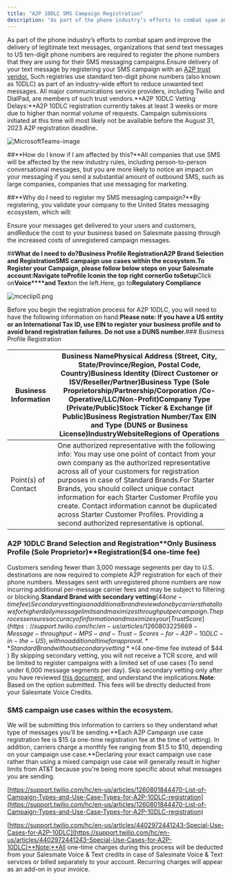 ```yaml
---
title: "A2P 10DLC SMS Campaign Registration"
description: "As part of the phone industry’s efforts to combat spam and improve the delivery of legitimate text messages, organizations that send text messages to"
---
```


As part of the phone industry’s efforts to combat spam and improve the delivery of legitimate text messages, organizations that send text messages to US ten-digit phone numbers are required to register the phone numbers that they are using for their SMS messaging campaigns.Ensure delivery of your text message by registering your SMS campaign with an [A2P trust vendor.](https://www.campaignregistry.com/) Such registries use standard ten-digit phone numbers (also known as 10DLC) as part of an industry-wide effort to reduce unwanted text messages. All major communications service providers, including Twilio and DialPad, are members of such trust vendors.**A2P 10DLC Vetting Delays:**A2P 10DLC registration currently takes at least 3 weeks or more due to higher than normal volume of requests. Campaign submissions initiated at this time will most likely not be available before the August 31, 2023 A2P registration deadline.

![MicrosoftTeams-image](./images/MicrosoftTeams-image-4.png)

##**How do I know if I am affected by this?**All companies that use SMS will be affected by the new industry rules, including person-to-person conversational messages, but you are more likely to notice an impact on your messaging if you send a substantial amount of outbound SMS, such as large companies, companies that use messaging for marketing.

##**Why do I need to register my SMS messaging campaign?**By registering, you validate your company to the United States messaging ecosystem, which will:

Ensure your messages get delivered to your users and customers, andReduce the cost to your business based on Salesmate passing through the increased costs of unregistered campaign messages.

##**What do I need to do?**Business Profile RegistrationA2P Brand Selection and RegistrationSMS campaign use cases within the ecosystem.**To Register your Campaign, please follow below steps on your Salesmate account:**Navigate to**Profile Icon**in the top right cornerGo to**Setup**Click on**Voice****and Text**on the left.Here, go to**Regulatory Compliance**

![mceclip0.png](./images/mceclip0.png)

Before you begin the registration process for A2P 10DLC, you will need to have the following information on hand:**Please note: If you have a US entity or an International Tax ID, use EIN to register your business profile and to avoid brand registration failures. Do not use a DUNS number.**### Business Profile Registration

| Business Information | Business NamePhysical Address (Street, City, State/Province/Region, Postal Code, Country)Business Identity (Direct Customer or ISV/Reseller/Partner)Business Type (Sole Proprietorship/Partnership/Corporation /Co-Operative/LLC/Non-Profit)Company Type (Private/Public)Stock Ticker & Exchange (if Public)Business Registration Number/Tax EIN and Type (DUNS or Business License)IndustryWebsiteRegions of Operations |
| --- | --- |
| Point(s) of Contact | One authorized representative with the following info: You may use one point of contact from your own company as the authorized representative across all of your customers for registration purposes in case of Standard Brands.For Starter Brands, you should collect unique contact information for each Starter Customer Profile you create. Contact information cannot be duplicated across Starter Customer Profiles. Providing a second authorized representative is optional. |

### A2P 10DLC Brand Selection and Registration**Only Business Profile (Sole Proprietor)****Registration**($4 one-time fee)
Customers sending fewer than 3,000 message segments per day to U.S. destinations are now required to complete A2P registration for each of their phone numbers. Messages sent with unregistered phone numbers are now incurring additional per-message carrier fees and may be subject to filtering or blocking.**Standard Brand with secondary vetting**($44 one-time fee)
Secondary vetting is an additional brand review done by carriers that allows for higher daily message limits and maximizes throughput per campaign. The process ensures accuracy of information and maximizes your [Trust Score](https://support.twilio.com/hc/en-us/articles/1260803225669-Message-throughput-MPS-and-Trust-Scores-for-A2P-10DLC-in-the-US), with no additional time for approval.**Standard Brand without secondary vetting**($4 one-time fee instead of $44 )
By skipping secondary vetting, you will not receive a TCR score, and will be limited to register campaigns with a limited set of use cases (To send under 6,000 message segments per day). Skip secondary vetting only after you have reviewed [this document](https://support.twilio.com/hc/en-us/articles/4403988619163-Secondary-Vetting-for-A2P-10DLC#h_01FF67VWCZF0R7P1KRECZ9PPR1), and understand the implications.**Note**: Based on the option submitted. This fees will be directly deducted from your Salesmate Voice Credits.

### SMS campaign use cases within the ecosystem.

We will be submitting this information to carriers so they understand what type of messages you’ll be sending.**Each A2P Campaign use case registration fee is $15 (a one\-time registration fee at the time of vetting). In addition, carriers charge a monthly fee ranging from $1.5 to $10, depending on your campaign use case.**Declaring your exact campaign use case rather than using a mixed campaign use case will generally result in higher limits from AT&T because you're being more specific about what messages you are sending.

[https://support.twilio.com/hc/en-us/articles/1260801844470-List-of-Campaign-Types-and-Use-Case-Types-for-A2P-10DLC-registration](https://support.twilio.com/hc/en-us/articles/1260801844470-List-of-Campaign-Types-and-Use-Case-Types-for-A2P-10DLC-registration)

[https://support.twilio.com/hc/en-us/articles/4402972441243-Special-Use-Cases-for-A2P-10DLC](https://support.twilio.com/hc/en-us/articles/4402972441243-Special-Use-Cases-for-A2P-10DLC)**Note:**All one-time charges during this process will be deducted from your Salesmate Voice & Text credits in case of Salesmate Voice & Text services or billed separately to your account. Recurring charges will appear as an add-on in your invoice.
